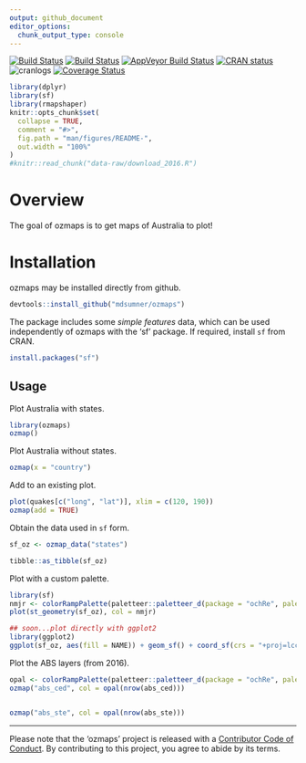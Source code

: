 ```yaml
---
output: github_document
editor_options: 
  chunk_output_type: console
---
```


<!-- README.md is generated from README.Rmd. Please edit that file -->

[![Build Status](http://badges.herokuapp.com/travis/mdsumner/ozmaps?branch=master&env=BUILD_NAME=trusty_release&label=ubuntu)](https://travis-ci.org/mdsumner/ozmaps)
[![Build Status](http://badges.herokuapp.com/travis/mdsumner/ozmaps?branch=master&env=BUILD_NAME=osx_release&label=osx)](https://travis-ci.org/mdsumner/ozmaps) 
[![AppVeyor Build Status](https://ci.appveyor.com/api/projects/status/github/mdsumner/ozmaps?branch=master&svg=true)](https://ci.appveyor.com/project/mdsumner/ozmaps) 
 [![CRAN status](http://www.r-pkg.org/badges/version/ozmaps)](https://cran.r-project.org/package=ozmaps)
 ![cranlogs](http://cranlogs.r-pkg.org./badges/ozmaps)
[![Coverage Status](https://img.shields.io/codecov/c/github/mdsumner/ozmaps/master.svg)](https://codecov.io/github/mdsumner/ozmaps?branch=master)

 
```r
library(dplyr)
library(sf)
library(rmapshaper)
knitr::opts_chunk$set(
  collapse = TRUE,
  comment = "#>",
  fig.path = "man/figures/README-",
  out.width = "100%"
)
#knitr::read_chunk("data-raw/download_2016.R")

```
# Overview

The goal of ozmaps is to get maps of Australia to plot!

# Installation

ozmaps may be installed directly from github. 

```r
devtools::install_github("mdsumner/ozmaps")
```

The package includes some *simple features* data, which can be used
independently of ozmaps with the 'sf' package. If required, install `sf` from CRAN. 

```r
install.packages("sf")
```

## Usage

Plot Australia with states. 

```r
library(ozmaps)
ozmap()

```

Plot Australia without states. 

```r
ozmap(x = "country")
```

Add to an existing plot. 

```r
plot(quakes[c("long", "lat")], xlim = c(120, 190))
ozmap(add = TRUE)
```

Obtain the data used in `sf` form. 

```r
sf_oz <- ozmap_data("states")

tibble::as_tibble(sf_oz)
```

Plot with a custom palette. 

```r
library(sf)
nmjr <- colorRampPalette(paletteer::paletteer_d(package = "ochRe", palette = "namatjira_qual"))(nrow(sf_oz))
plot(st_geometry(sf_oz), col = nmjr)

## soon...plot directly with ggplot2
library(ggplot2)
ggplot(sf_oz, aes(fill = NAME)) + geom_sf() + coord_sf(crs = "+proj=lcc +lon_0=135 +lat_0=-30 +lat_1=-10 +lat_2=-45 +datum=WGS84") + scale_fill_manual(values = nmjr)
```


Plot the ABS layers (from 2016). 

```r
opal <- colorRampPalette(paletteer::paletteer_d(package = "ochRe", palette = "namatjira_qual"))
ozmap("abs_ced", col = opal(nrow(abs_ced)))


ozmap("abs_ste", col = opal(nrow(abs_ste)))
```

---

 Please note that the 'ozmaps' project is released with a [Contributor Code of Conduct](CODE_OF_CONDUCT.md). By contributing to this project, you agree to abide by its terms.

